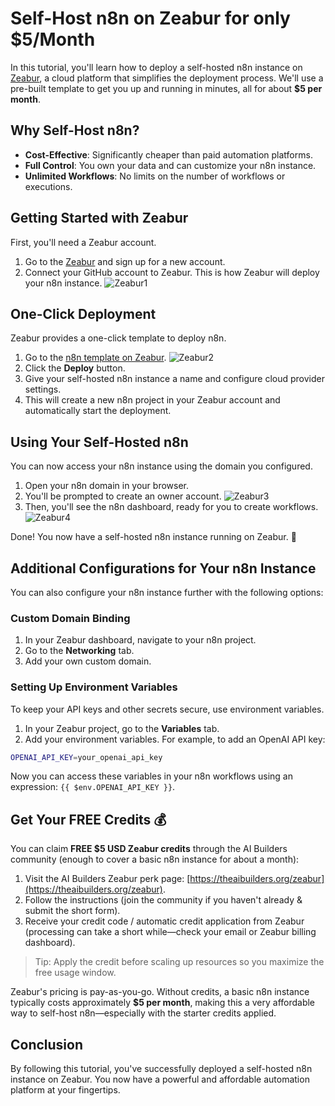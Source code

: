 # Self-Host n8n on Zeabur for only $5/Month

In this tutorial, you'll learn how to deploy a self-hosted n8n instance on [Zeabur](https://zeabur.com), a cloud platform that simplifies the deployment process. We'll use a pre-built template to get you up and running in minutes, all for about **$5 per month**.

## Why Self-Host n8n?

- **Cost-Effective**: Significantly cheaper than paid automation platforms.
- **Full Control**: You own your data and can customize your n8n instance.
- **Unlimited Workflows**: No limits on the number of workflows or executions.

## Getting Started with Zeabur

First, you'll need a Zeabur account.

1. Go to the [Zeabur](https://zeabur.com) and sign up for a new account.
2. Connect your GitHub account to Zeabur. This is how Zeabur will deploy your n8n instance.
![Zeabur1](/products/zeabur/zeabur1.png)

## One-Click Deployment

Zeabur provides a one-click template to deploy n8n.

1. Go to the [n8n template on Zeabur](https://zeabur.com/templates/JP88UN).
![Zeabur2](/products/zeabur/zeabur2.png)
2. Click the **Deploy** button.
3. Give your self-hosted n8n instance a name and configure cloud provider settings.
4. This will create a new n8n project in your Zeabur account and automatically start the deployment.

## Using Your Self-Hosted n8n

You can now access your n8n instance using the domain you configured.

1.  Open your n8n domain in your browser.
2.  You'll be prompted to create an owner account.
![Zeabur3](/products/zeabur/zeabur3.png)
3.  Then, you'll see the n8n dashboard, ready for you to create workflows.
![Zeabur4](/products/zeabur/zeabur4.png)

Done! You now have a self-hosted n8n instance running on Zeabur. 🎉

## Additional Configurations for Your n8n Instance

You can also configure your n8n instance further with the following options:

### Custom Domain Binding

1.  In your Zeabur dashboard, navigate to your n8n project.
2.  Go to the **Networking** tab.
3.  Add your own custom domain.

### Setting Up Environment Variables

To keep your API keys and other secrets secure, use environment variables.

1.  In your Zeabur project, go to the **Variables** tab.
2.  Add your environment variables. For example, to add an OpenAI API key:

```bash
OPENAI_API_KEY=your_openai_api_key
```
Now you can access these variables in your n8n workflows using an expression: `{{ $env.OPENAI_API_KEY }}`.

## Get Your FREE Credits 💰

You can claim **FREE $5 USD Zeabur credits** through the AI Builders community (enough to cover a basic n8n instance for about a month):

1. Visit the AI Builders Zeabur perk page: [https://theaibuilders.org/zeabur](https://theaibuilders.org/zeabur).
2. Follow the instructions (join the community if you haven't already & submit the short form).
3. Receive your credit code / automatic credit application from Zeabur (processing can take a short while—check your email or Zeabur billing dashboard).

> Tip: Apply the credit before scaling up resources so you maximize the free usage window.

Zeabur's pricing is pay-as-you-go. Without credits, a basic n8n instance typically costs approximately **$5 per month**, making this a very affordable way to self-host n8n—especially with the starter credits applied.

## Conclusion

By following this tutorial, you've successfully deployed a self-hosted n8n instance on Zeabur. You now have a powerful and affordable automation platform at your fingertips.
